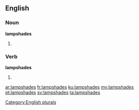 ==English==

===Noun===
'''lampshades'''

# {{plural of|[[lampshade]]}}

===Verb===
'''lampshades'''

# {{third-person singular of|lampshade}}

[[Category:English plurals]]

[[ar:lampshades]]
[[fr:lampshades]]
[[ku:lampshades]]
[[my:lampshades]]
[[pt:lampshades]]
[[sv:lampshades]]
[[ta:lampshades]]